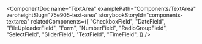 
<ComponentDoc
  name="TextArea"
  examplePath="Components/TextArea"
  zeroheightSlug="75e905-text-area"
  storybookStoryId="components-textarea"
  relatedComponents={[
    "CheckboxField",
    "DateField",
    "FileUploaderField",
    "Form",
    "NumberField",
    "RadioGroupField",
    "SelectField",
    "SliderField",
    "TextField",
    "TimeField",
  ]}
/>
